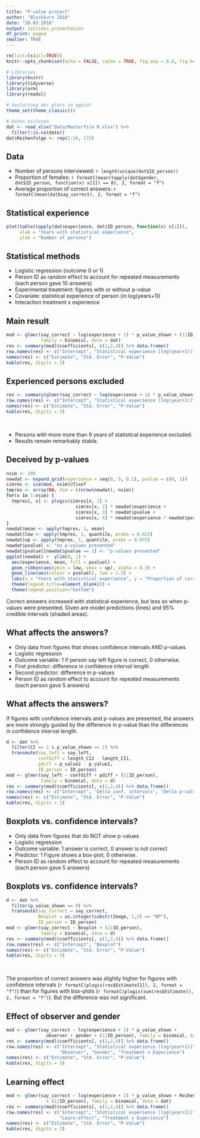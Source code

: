 ```yaml
---
title: "P-value project"
author: "Blockkurs 2018"
date: "28.03.2018"
output: ioslides_presentation
df_print: paged
smaller: TRUE
---
```


```r
rm(list=ls(all=TRUE))
knitr::opts_chunk$set(echo = FALSE, cache = TRUE, fig.asp = 0.6, fig.height=5)

# Libraries
library(knitr)
library(tidyverse)
library(arm)
library(readxl)

# Gestaltung der plots in ggplot
theme_set(theme_classic()) 

# Daten einlesen
dat <- read_xlsx("Data/Masterfile R.xlsx") %>% 
  filter(!is.na(date))
dat$Reihenfolge <- rep(1:10, 172)
```

## Data 
- Number of persons interviewed: `r length(unique(dat$ID_person))`
- Proportion of females: `r formatC(mean(tapply(dat$gender, dat$ID_person, function(x) x[1]) == 0), 2, format = "f")`
- Average proportion of correct answers: `r formatC(mean(dat$say_correct), 2, format = "f")`


## Statistical experience
```r
plot(table(tapply(dat$experience, dat$ID_person, function(x) x[1])),
     xlab = "Years with statistical experience", 
     ylab = "Number of persons")
```


## Statistical methods
- Logistic regression (outcome 0 or 1)
- Person ID as random effect to account for repeated measurements (each person gave 10 answers)
- Experimental treatment: figures with or without p-value
- Covariate: statistical experience of person (in log(years+1))
- Interaction treatment x experience

## Main result 
```r
mod <- glmer(say_correct ~ log(experience + 1) * p_value_shown + (1|ID_person), 
             family = binomial, data = dat)
res <- summary(mod)$coefficients[, c(1,2,4)] %>% data.frame()
row.names(res) <- c("Intercept", "Statistical experience [log(year+1)]", "Treatment", "Treatment x Experience")
names(res) <- c("Estimate", "Std. Error", "P-Value")
kable(res, digits = 3)
```

## Experienced persons excluded
```r
res <- summary(glmer(say_correct ~ log(experience + 1) * p_value_shown + (1|ID_person), family = binomial, data = dat %>% filter(experience < 10)))$coefficients[, c(1,2,4)] %>% data.frame()
row.names(res) <- c("Intercept", "Statistical experience [log(year+1)]", "Treatment", "Treatment x Experience")
names(res) <- c("Estimate", "Std. Error", "P-Value")
kable(res, digits = 3)
```

<br>

- Persons with more more than 9 years of statistical experience excluded.
- Results remain remarkably stable.


## Deceived by p-values
```r
nsim <- 100
newdat <- expand.grid(experience = seq(0, 5, 0.1), pvalue = c(0, 1))
simres <- sim(mod, nsim)@fixef
tmpres <- array(NA, dim = c(nrow(newdat), nsim))
for(x in 1:nsim) {
  tmpres[, x] <- plogis(simres[x, 1] + 
                          simres[x, 2] * newdat$experience + 
                          simres[x, 3] * newdat$pvalue + 
                          simres[x, 4] * newdat$experience * newdat$pvalue)
}
newdat$mean <- apply(tmpres, 1, mean)
newdat$low <- apply(tmpres, 1, quantile, probs = 0.025)
newdat$up <- apply(tmpres, 1, quantile, probs = 0.975)
newdat$pvaluel <- "no p-values presented"
newdat$pvaluel[newdat$pvalue == 1] <- "p-values presented"
ggplot(newdat) +  ylim(0, 1) +
  aes(experience, mean, fill = pvaluel) +
  geom_ribbon(aes(ymin = low, ymax = up), alpha = 0.3) +
  geom_line(aes(colour = pvaluel), lwd = 1.5) +
  labs(x = "Years with statistical experience", y = "Proportion of correct answers") +
  theme(legend.title=element_blank()) +
  theme(legend.position="bottom")
```
Correct answers increased with statistical experience, but less so when p-values were presented. Given are model predictions (lines) and 95% credible intervals (shaded areas).

## What affects the answers?
- Only data from figures that shows confidence intervals AND p-values
- Logistic regression
- Outcome variable: 1 if person say left figure is correct, 0 otherwise.
- First predictor: difference in confidence interval length 
- Second predictor: difference in p-values
- Person ID as random effect to account for repeated measurements (each person gave 5 answers)

## What affects the answers?
If figures with confidence intervals and p-values are presented, the answers are more strongly guided by the difference in p-value than the differences in confidence interval length.
```r
d <- dat %>% 
  filter(CI == 1 & p_value_shown == 1) %>% 
  transmute(say_left = say_left,
            confdiff = length_CI2 - length_CI1,
            pdiff = p_value2 - p_value1,
            ID_person = ID_person)
mod <- glmer(say_left ~ confdiff + pdiff + (1|ID_person), 
             family = binomial, data = d)
res <- summary(mod)$coefficients[, c(1,2,4)] %>% data.frame()
row.names(res) <- c("Intercept", "Delta conf. intervals", "Delta p-values")
names(res) <- c("Estimate", "Std. Error", "P-Value")
kable(res, digits = 3)
```

## Boxplots vs. confidence intervals?
- Only data from figures that do NOT show p-values
- Logistic regression
- Outcome variable: 1 answer is correct, 0 answer is not correct
- Predictor: 1 Figure shows a box-plot, 0 otherwise. 
- Person ID as random effect to account for repeated measurements (each person gave 5 answers)

## Boxplots vs. confidence intervals?
```r
d <- dat %>% 
  filter(p_value_shown == 0) %>% 
  transmute(say_correct = say_correct,
            Boxplot = as.integer(substr(Image, 1,2) == "BP"),
            ID_person = ID_person)
mod <- glmer(say_correct ~ Boxplot + (1|ID_person), 
             family = binomial, data = d)
res <- summary(mod)$coefficients[, c(1,2,4)] %>% data.frame()
row.names(res) <- c("Intercept", "Boxplot")
names(res) <- c("Estimate", "Std. Error", "P-Value")
kable(res, digits = 3)
```

<br>

The proportion of correct answers was slightly higher for figures with confidence intervals (`r formatC(plogis(res$Estimate[1]), 2, format = "f")`) than for figures with box-plots (`r formatC(plogis(sum(res$Estimate)), 2, format = "f")`). But the difference was not significant. 

## Effect of observer and gender
```r
mod <- glmer(say_correct ~ log(experience + 1) * p_value_shown + 
               observer + gender + (1|ID_person), family = binomial, data = dat)
res <- summary(mod)$coefficients[, c(1,2,4)] %>% data.frame()
row.names(res) <- c("Intercept", "Statistical experience [log(year+1)]", "Treatment", 
                    "Observer", "Gender", "Treatment x Experience")
names(res) <- c("Estimate", "Std. Error", "P-Value")
kable(res, digits = 3)
```


## Learning effect
```r
mod <- glmer(say_correct ~ log(experience + 1) * p_value_shown + Reihenfolge
               + (1|ID_person), family = binomial, data = dat)
res <- summary(mod)$coefficients[, c(1,2,4)] %>% data.frame()
row.names(res) <- c("Intercept", "Statistical experience [log(year+1)]", "Treatment", 
                    "Learn-effect", "Treatment x Experience")
names(res) <- c("Estimate", "Std. Error", "P-Value")
kable(res, digits = 3)
```
